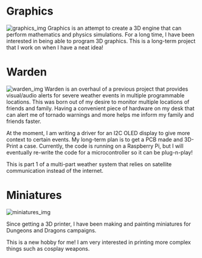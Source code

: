 # Graphics

![graphics_img](https://brandonb.info/images/graphics.png)
Graphics is an attempt to create a 3D engine that can perform mathematics and physics simulations. For a long time, I have been interested in being able to program 3D graphics. This is a long-term project that I work on when I have a neat idea!

# Warden

![warden_img](https://brandonb.info/images/warden.png)
Warden is an overhaul of a previous project that provides visual/audio alerts for severe weather events in multiple programmable locations. This was born out of my desire to monitor multiple locations of friends and family. Having a convenient piece of hardware on my desk that can alert me of tornado warnings and more helps me inform my family and friends faster.

At the moment, I am writing a driver for an I2C OLED display to give more context to certain events. My long-term plan is to get a PCB made and 3D-Print a case. Currently, the code is running on a Raspberry Pi, but I will eventually re-write the code for a microcontroller so it can be plug-n-play!

This is part 1 of a multi-part weather system that relies on satellite communication instead of the internet.

# Miniatures

![miniatures_img](https://brandonb.info/images/mini.png)

Since getting a 3D printer, I have been making and painting miniatures for Dungeons and Dragons campaigns.

This is a new hobby for me! I am very interested in printing more complex things such as cosplay weapons.

